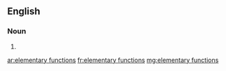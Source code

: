 ==English==

===Noun===
{{head|en|plural}}

# {{plural of|elementary function|lang=en|nocat=1}}

[[ar:elementary functions]]
[[fr:elementary functions]]
[[mg:elementary functions]]